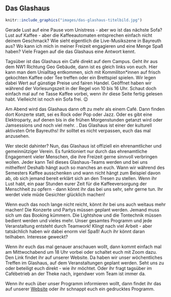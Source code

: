 ## Das Glashaus

```r
knitr::include_graphics("images/das-glashaus-titelbild.jpg")
```

Gerade Lust auf eine Pause vom Unistress - aber wo ist das nächste Sofa? Lust auf Kaffee - aber die Kaffeeautomaten entsprechen einfach nicht deinem Geschmack?
Wie sieht eigentlich die Live-Musikszene in Bayreuth aus? Wo kann ich mich in meiner Freizeit engagieren und eine Menge Spaß haben? Viele Fragen auf die das Glashaus eine Antwort kennt.

Tagsüber ist das Glashaus ein Café direkt auf dem Campus. Geht ihr aus dem NW1 Richtung Geo Gebäude, dann ist es gleich links von euch. Hier kann man dem Unialltag entkommen,
sich mit Kommiliton*innen auf frisch gekochten Kaffee oder Tee treffen oder ein Brettspiel spielen. Wir legen dabei Wert auf günstige Preise und fairen Handel.
Geöffnet haben wir während der Vorlesungszeit in der Regel von 10 bis 16 Uhr. Schaut doch einfach mal auf ne Tasse Kaffee vorbei, wenn ihr diese Seite fertig gelesen habt.
Vielleicht ist noch ein Sofa frei. 😉

Am Abend wird das Glashaus dann oft zu mehr als einem Café. Dann finden dort Konzerte statt, sei es Rock oder Pop oder Jazz. Oder es gibt eine Elektroparty,
auf denen bis in die frühen Morgenstunden getanzt wird oder Jamsessions und noch viel mehr. .
Das Glashaus ist einer der kulturell aktivsten Orte Bayreuths! Ihr solltet es nicht verpassen, euch das mal anzusehen.

Wer steckt dahinter? Nun, das Glashaus ist offiziell ein ehrenamtlicher und gemeinnütziger Verein. Es funktioniert nur durch das ehrenamtliche Engagement vieler Menschen,
die ihre Freizeit gerne sinnvoll verbringen wollen. Jeder kann Teil dieses Glashaus-Teams werden und bei uns mithelfen! Deshalb hängt auch so manches an euch.
Wann wir während des Semesters Kaffee ausschenken und wann nicht hängt zum Beispiel davon ab, ob sich jemand bereit erklärt sich an den Tresen zu stellen.
Wenn ihr Lust habt, ein paar Stunden eurer Zeit für die Kaffeeversorgung der Menschheit zu opfern - dann könnt ihr das bei uns sehr, sehr gerne tun. Ihr werdet viele müde Gesichter glücklich machen!

Wenn euch das noch lange nicht reicht, könnt ihr bei uns auch weitaus mehr machen! Die Konzerte und Partys müssen geplant werden. Jemand muss sich um das Booking kümmern.
Die Lightshow und die Tontechnik müssen bedient werden und vieles mehr. Unser gesamtes Programm und jede Veranstaltung entsteht durch Teamwork! Klingt nach viel Arbeit - aber tatsächlich haben wir dabei enorm viel Spaß!
Auch ihr könnt daran teilhaben. Interesse geweckt?

Wenn ihr euch das mal genauer anschauen wollt, dann kommt einfach mal am Mittwochabend um 18 Uhr vorbei oder schaltet euch mit Zoom dazu. Den Link findet ihr auf unserer Website. Da haben wir unser wöchentliches Treffen im Glashaus, auf dem Veranstaltungen geplant werden.
Seht uns zu oder beteiligt euch direkt - wie ihr möchtet. Oder ihr fragt tagsüber im Cafébetrieb an der Theke nach, irgendwer vom Team ist immer da.

Wenn ihr euch über unser Programm informieren wollt, dann findet ihr das auf unserer [Website](https://www.glashaus.org) oder ihr schnappt euch ein gedrucktes Programm.